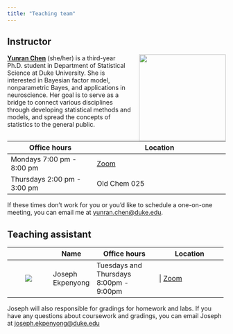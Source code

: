 ```yaml
---
title: "Teaching team"
---
```


## Instructor

![](images/team/yunran.png){style="float:right;padding: 0 0 0 10px;" fig-alt="Headshot of Yunran Chen" width="200"}

[**Yunran Chen**](https://yunranchen.github.io/) (she/her) is a third-year Ph.D. student in Department of Statistical Science at Duke University. She is interested in Bayesian factor model, nonparametric Bayes, and applications in neuroscience. Her goal is to serve as a bridge to connect various disciplines through developing statistical methods and models, and spread the concepts of statistics to the general public.

+-----------------------------+---------------------------------------------+
| Office hours                | Location                                    |
+=============================+=============================================+
| Mondays 7:00 pm - 8:00 pm   | [Zoom](https://duke.zoom.us/j/92983164947)  |
+-----------------------------+---------------------------------------------+
| Thursdays 2:00 pm - 3:00 pm | Old Chem 025                                |
+-----------------------------+---------------------------------------------+

If these times don't work for you or you'd like to schedule a one-on-one meeting, you can email me at [yunran.chen\@duke.edu](mailto:yunran.chen@duke.edu).

## Teaching assistant

+-----------------------------+------------------+------------------------------------------+-----------------------------------------------+
|                             | Name             | Office hours                             | Location                                      |
+:===========================:+==================+==========================================+===============================================+
| ![](images/team/joseph.png) | Joseph Ekpenyong | | Tuesdays and Thursdays 8:00pm - 9:00pm | \| [Zoom](https://duke.zoom.us/j/98805727366) |
+-----------------------------+------------------+------------------------------------------+-----------------------------------------------+

Joseph will also responsible for gradings for homework and labs. If you have any questions about coursework and gradings, you can email Joseph at [joseph.ekpenyong\@duke.edu](mailto:joseph.ekpenyong@duke.edu)
